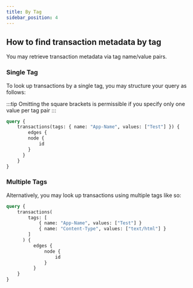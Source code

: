 ```yaml
---
title: By Tag
sidebar_position: 4
---
```


## How to find transaction metadata by tag

You may retrieve transaction metadata via tag name/value pairs.

### Single Tag

To look up transactions by a single tag, you may structure your query as follows:

:::tip
Omitting the square brackets is permissible if you specify only one value per tag pair
:::

```graphql
query {
    transactions(tags: { name: "App-Name", values: ["Test"] }) {
        edges {
        node {
            id
        }
      }
    }
}
```

### Multiple Tags

Alternatively, you may look up transactions using multiple tags like so:

```graphql
query {
    transactions(
        tags: [
            { name: "App-Name", values: ["Test"] }
            { name: "Content-Type", values: ["text/html"] }
        ]
      ) {
          edges {
              node {
                  id
              }
          }
    }
}
```
